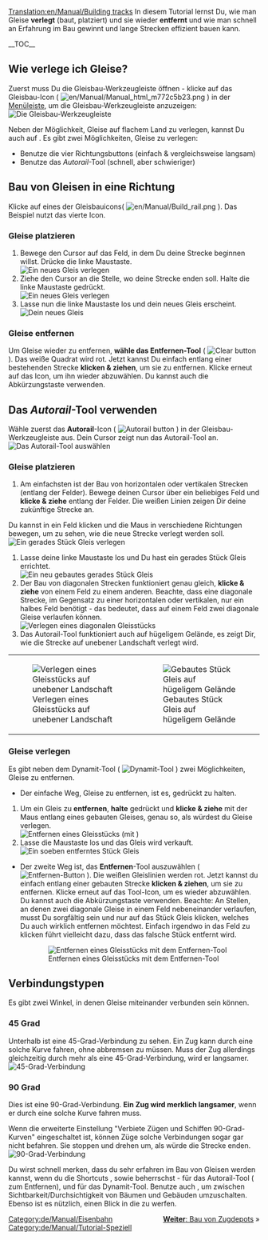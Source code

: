 [[Translation:en/Manual/Building tracks]]
{{de/Manual/Tutorial/Tutorial}}
In diesem Tutorial lernst Du, wie man Gleise '''verlegt''' (baut, platziert) und sie wieder '''entfernt''' und wie man schnell an Erfahrung im Bau gewinnt und lange Strecken effizient bauen kann.

__TOC__
== Wie verlege ich Gleise? ==
Zuerst muss Du die Gleisbau-Werkzeugleiste öffnen - klicke auf das Gleisbau-Icon ( [[File:en/Manual/Manual html m772c5b23.png]] ) in der [[de/Manual/Spieloberfläche#menuleiste|Menüleiste]], um die Gleisbau-Werkzeugleiste anzuzeigen:
[[File:de/Manual/Railroad Construction.png|none|frame|Die Gleisbau-Werkzeugleiste]]

Neben der Möglichkeit, Gleise auf flachem Land zu verlegen, kannst Du auch auf {{Page:en/Pystro/Template/Link Translation|build on slopes|De|Steigungen bauen|Bau auf Steigungen|Bauen auf Steigungen|auf Steigungen Bauen}}. Es gibt zwei Möglichkeiten, Gleise zu verlegen:
* Benutze die vier Richtungsbuttons (einfach & vergleichsweise langsam)
* Benutze das ''Autorail''-Tool (schnell, aber schwieriger)

== Bau von Gleisen in eine Richtung ==
Klicke auf eines der Gleisbauicons( [[File:en/Manual/Build rail.png]] ). Das Beispiel nutzt das vierte Icon.

=== Gleise platzieren ===
# Bewege den Cursor auf das Feld, in dem Du deine Strecke beginnen willst. Drücke die linke Maustaste. <br/>[[File:en/Manual/Laying track 1.png|none|frame|Ein neues Gleis verlegen]]
# Ziehe den Cursor an die Stelle, wo deine Strecke enden soll. Halte die linke Maustaste gedrückt.<br/>[[File:en/Manual/Laying track 2.png|none|frame|Ein neues Gleis verlegen]]
# Lasse nun die linke Maustaste los und dein neues Gleis erscheint.<br/>[[File:en/Manual/Laying track 3.png|none|frame|Dein neues Gleis]]

=== Gleise entfernen === 
Um Gleise wieder zu entfernen, '''wähle das Entfernen-Tool''' ( [[File:en/Manual/Toggle clear active.png|Clear button]] ). Das weiße Quadrat wird rot. Jetzt kannst Du einfach entlang einer bestehenden Strecke '''klicken & ziehen''', um sie zu entfernen. Klicke erneut auf das Icon, um ihn wieder abzuwählen. Du kannst auch die Abkürzungstaste {{en/Keypress|R}} verwenden.

== Das ''Autorail''-Tool verwenden ==
Wähle zuerst das '''Autorail'''-Icon ( [[File:en/Manual/Build autorail.png|Autorail button]] ) in der Gleisbau-Werkzeugleiste aus. Dein Cursor zeigt nun das Autorail-Tool an.
[[File:en/Manual/AutorailTut1.png|none|frame|Das Autorail-Tool auswählen]]

=== Gleise platzieren ===
# Am einfachsten ist der Bau von horizontalen oder vertikalen Strecken (entlang der Felder). Bewege deinen Cursor über ein beliebiges Feld und '''klicke & ziehe''' entlang der Felder. Die weißen Linien zeigen Dir deine zukünftige Strecke an.<br/>
Du kannst in ein Feld klicken und die Maus in verschiedene Richtungen bewegen, um zu sehen, wie die neue Strecke verlegt werden soll.<br/>[[File:en/Manual/AutorailTut2.png|none|frame|Ein gerades Stück Gleis verlegen]]
# Lasse deine linke Maustaste los und Du hast ein gerades Stück Gleis errichtet.<br/>[[File:en/Manual/AutorailTut3.png|none|frame|Ein neu gebautes gerades Stück Gleis]]
# Der Bau von diagonalen Strecken funktioniert genau gleich, '''klicke & ziehe''' von einem Feld zu einem anderen. Beachte, dass eine diagonale Strecke, im Gegensatz zu einer horizontalen oder vertikalen, nur ein halbes Feld benötigt - das bedeutet, dass auf einem Feld zwei diagonale Gleise verlaufen können.<br/>[[File:en/Manual/AutorailTut4.png|none|frame|Verlegen eines diagonalen Gleisstücks]]
# Das Autorail-Tool funktioniert auch auf hügeligem Gelände, es zeigt Dir, wie die Strecke auf unebener Landschaft verlegt wird.
{|
| [[File:en/Manual/AutorailTut5.png|none|frame|Verlegen eines Gleisstücks auf unebener Landschaft]]
| [[File:en/Manual/AutorailTut6.png|none|frame|Gebautes Stück Gleis auf hügeligem Gelände]]
|}
=== Gleise verlegen ===
Es gibt neben dem Dynamit-Tool ( [[File:en/Manual/Clear title.png|Dynamit-Tool]] ) zwei Möglichkeiten, Gleise zu entfernen.

* Der einfache Weg, Gleise zu entfernen, ist es, {{en/Keypress|Strg}} gedrückt zu halten.

# Um ein Gleis zu '''entfernen''', '''halte''' {{en/Keypress|Strg}} gedrückt und '''klicke & ziehe''' mit der Maus entlang eines gebauten Gleises, genau so, als würdest du Gleise verlegen.<br/>[[File:en/Manual/AutorailTut7.png|none|frame|Entfernen eines Gleisstücks (mit {{en/Keypress|Strg}})]]
# Lasse die Maustaste los und das Gleis wird verkauft.<br/>[[File:en/Manual/AutorailTut8.png|none|frame|Ein soeben entferntes Stück Gleis]]

* Der zweite Weg ist, das '''Entfernen'''-Tool auszuwählen ( [[File:en/Manual/Toggle clear active.png|Entfernen-Button]] ). Die weißen Gleislinien werden rot. Jetzt kannst du einfach entlang einer gebauten Strecke '''klicken & ziehen''', um sie zu entfernen. Klicke erneut auf das Tool-Icon, um es wieder abzuwählen. Du kannst auch die Abkürzungstaste {{en/Keypress|R}} verwenden. Beachte: An Stellen, an denen zwei diagonale Gleise in einem Feld nebeneinander verlaufen, musst Du sorgfältig sein und nur auf das Stück Gleis klicken, welches Du auch wirklich entfernen möchtest. Einfach irgendwo in das Feld zu klicken führt vielleicht dazu, dass das falsche Stück entfernt wird.
:[[File:en/Manual/AutorailTut11.png|none|frame|Entfernen eines Gleisstücks mit dem Entfernen-Tool]]

== Verbindungstypen ==
Es gibt zwei Winkel, in denen Gleise miteinander verbunden sein können.

=== 45 Grad === 
Unterhalb ist eine 45-Grad-Verbindung zu sehen. Ein Zug kann durch eine solche Kurve fahren, ohne abbremsen zu müssen. Muss der Zug allerdings gleichzeitig durch mehr als eine 45-Grad-Verbindung, wird er langsamer.
[[File:en/Manual/AutorailTut9.png|frame|none|45-Grad-Verbindung]]

=== 90 Grad ===
Dies ist eine 90-Grad-Verbindung. '''Ein Zug wird merklich langsamer''', wenn er durch eine solche Kurve fahren muss.

Wenn die erweiterte Einstellung "Verbiete Zügen und Schiffen 90-Grad-Kurven" eingeschaltet ist, können Züge solche Verbindungen sogar gar nicht befahren. Sie stoppen und drehen um, als würde die Strecke enden.
[[File:en/Manual/AutorailTut10.png|frame|none|90-Grad-Verbindung]]

Du wirst schnell merken, dass du sehr erfahren im Bau von Gleisen werden kannst, wenn du die Shortcuts {{en/Keypress|A}}, {{en/Keypress|Strg|A}} sowie {{en/Keypress|D}} beherrschst - {{en/Keypress|A}} für das Autorail-Tool ({{en/Keypress|Strg}} zum Entfernen), und {{en/Keypress|D}} für das Dynamit-Tool. Benutze auch {{en/Keypress|X}}, um zwischen Sichtbarkeit/Durchsichtigkeit von Bäumen und Gebäuden umzuschalten. Ebenso ist es nützlich, einen Blick in die {{Page:en/Pystro/Template/Link Translation|list of shortcut keys|De|Liste der Shortcuts|Shortcuts|Tastenkürzel|Hotkeys|Abkürzungen}} zu werfen.

<span style="float: right">[[de/Manual/Zugdepot bauen|'''Weiter''': Bau von Zugdepots]] &raquo;</span>

[[Category:de/Manual/Eisenbahn]]
[[Category:de/Manual/Tutorial-Speziell]]